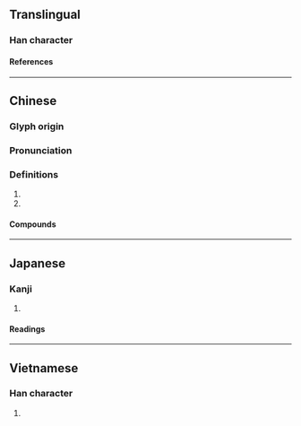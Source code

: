 {{character info}}
==Translingual==

===Han character===
{{Han char|rn=70|rad=方|as=07|sn=11|four=08211|canj=YSOSP|ids=⿸⿰方𠂉尼}}

====References====
{{Han ref|kx=0484.020|dkj=13660|dj=0846.020|hdz=32181.030|uh=65CE}}

----

==Chinese==
{{zh-forms}}

===Glyph origin===
{{Han etym}}

===Pronunciation===
{{zh-pron
|m=nǐ
|c=nei5
|mc=y
|oc=y
|cat=a
}}

===Definitions===
{{zh-hanzi}}

# {{zh-used in|旖旎}}
# {{zh-used in|旎旎}}

====Compounds====
{{zh-der|旖旎|旎旎|旖旎風光|風光旖旎}}

----

==Japanese==

===Kanji===
{{ja-kanji|grade=|rs=方07}}

# {{rfdef|ja|sort=方07}}

====Readings====
{{ja-readings
|on=じ, に, だ
|kun=たなびく
}}

----

==Vietnamese==

===Han character===
{{vi-readings|rs=方07|reading=[[nể]], [[nỉ]]}}

# {{rfdef|vi|sort=方07}}